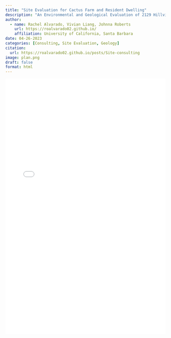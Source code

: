 ```yaml
---
title: "Site Evaluation for Cactus Farm and Resident Dwelling" 
description: "An Environmental and Geological Evaluation of 2129 Hillview Pl, Arroyo Grande, CA for MDJ Inc."
author:
  - name: Rachel Alvarado, Vivian Liang, Johnna Roberts 
    url: https://roalvarado02.github.io/
    affiliation: University of California, Santa Barbara 
date: 04-26-2023
categories: [Consulting, Site Evaluation, Geology]
citation: 
  url: https://roalvarado02.github.io/posts/Site-consulting
image: plan.png
draft: false
format: html
---
```


::: {style="display: flex; justify-content: center;"}
<iframe
  src="site.pdf"
  width="100%"
  height="800"
  style="border: none;"
  title="Embedded PDF">
</iframe>
:::